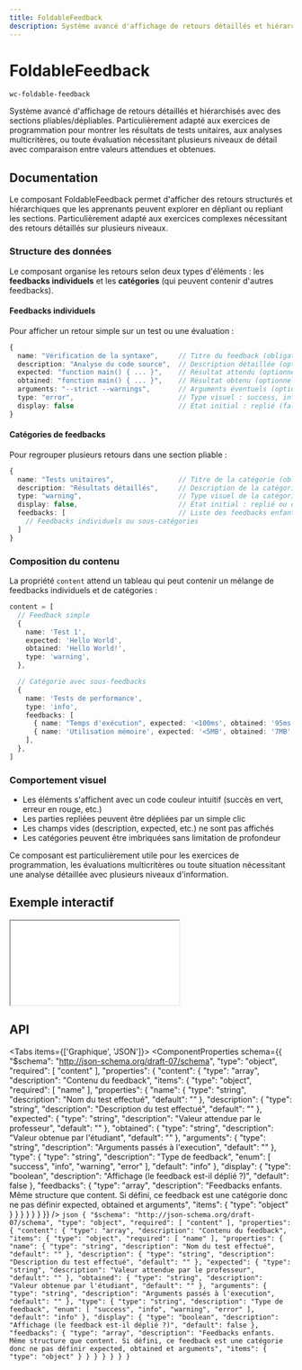 ```yaml
---
title: FoldableFeedback
description: Système avancé d'affichage de retours détaillés et hiérarchisés avec des sections pliables/dépliables. Particulièrement adapté aux exercices de programmation pour montrer les résultats de tests unitaires, aux analyses multicritères, ou toute évaluation nécessitant plusieurs niveaux de détail avec comparaison entre valeurs attendues et obtenues.
---
```



# FoldableFeedback

`wc-foldable-feedback`

Système avancé d'affichage de retours détaillés et hiérarchisés avec des sections pliables/dépliables. Particulièrement adapté aux exercices de programmation pour montrer les résultats de tests unitaires, aux analyses multicritères, ou toute évaluation nécessitant plusieurs niveaux de détail avec comparaison entre valeurs attendues et obtenues.

## Documentation

Le composant FoldableFeedback permet d'afficher des retours structurés et hiérarchiques que les apprenants peuvent explorer en dépliant ou repliant les sections. Particulièrement adapté aux exercices complexes nécessitant des retours détaillés sur plusieurs niveaux.

### Structure des données

Le composant organise les retours selon deux types d'éléments : les **feedbacks individuels** et les **catégories** (qui peuvent contenir d'autres feedbacks).

#### Feedbacks individuels

Pour afficher un retour simple sur un test ou une évaluation :

```typescript
{
  name: "Vérification de la syntaxe",     // Titre du feedback (obligatoire)
  description: "Analyse du code source",  // Description détaillée (optionnel)
  expected: "function main() { ... }",    // Résultat attendu (optionnel)
  obtained: "fonction main() { ... }",    // Résultat obtenu (optionnel)
  arguments: "--strict --warnings",       // Arguments éventuels (optionnel)
  type: "error",                          // Type visuel : success, info, warning, error
  display: false                          // État initial : replié (false) ou déplié (true)
}
```

#### Catégories de feedbacks

Pour regrouper plusieurs retours dans une section pliable :

```typescript
{
  name: "Tests unitaires",                // Titre de la catégorie (obligatoire)
  description: "Résultats détaillés",     // Description de la catégorie (optionnel)
  type: "warning",                        // Type visuel de la catégorie
  display: false,                         // État initial : replié ou déplié
  feedbacks: [                            // Liste des feedbacks enfants
    // Feedbacks individuels ou sous-catégories
  ]
}
```

### Composition du contenu

La propriété `content` attend un tableau qui peut contenir un mélange de feedbacks individuels et de catégories :

```typescript
content = [
  // Feedback simple
  {
    name: 'Test 1',
    expected: 'Hello World',
    obtained: 'Hello World!',
    type: 'warning',
  },

  // Catégorie avec sous-feedbacks
  {
    name: 'Tests de performance',
    type: 'info',
    feedbacks: [
      { name: "Temps d'exécution", expected: '<100ms', obtained: '95ms', type: 'success' },
      { name: 'Utilisation mémoire', expected: '<5MB', obtained: '7MB', type: 'warning' },
    ],
  },
]
```

### Comportement visuel

- Les éléments s'affichent avec un code couleur intuitif (succès en vert, erreur en rouge, etc.)
- Les parties repliées peuvent être dépliées par un simple clic
- Les champs vides (description, expected, etc.) ne sont pas affichés
- Les catégories peuvent être imbriquées sans limitation de profondeur

Ce composant est particulièrement utile pour les exercices de programmation, les évaluations multicritères ou toute situation nécessitant une analyse détaillée avec plusieurs niveaux d'information.

## Exemple interactif

<iframe
  src={useAbsoluteUrl('playground/components/wc-foldable-feedback')}
  style={{ width: '100%', height: '700px', border: 'none' }}
></iframe>

## API

<Tabs items={['Graphique', 'JSON']}>
  <Tab>
    <ComponentProperties schema={{
  "$schema": "http://json-schema.org/draft-07/schema",
  "type": "object",
  "required": [
    "content"
  ],
  "properties": {
    "content": {
      "type": "array",
      "description": "Contenu du feedback",
      "items": {
        "type": "object",
        "required": [
          "name"
        ],
        "properties": {
          "name": {
            "type": "string",
            "description": "Nom du test effectué",
            "default": ""
          },
          "description": {
            "type": "string",
            "description": "Description du test effectué",
            "default": ""
          },
          "expected": {
            "type": "string",
            "description": "Valeur attendue par le professeur",
            "default": ""
          },
          "obtained": {
            "type": "string",
            "description": "Valeur obtenue par l'étudiant",
            "default": ""
          },
          "arguments": {
            "type": "string",
            "description": "Arguments passés à l'execution",
            "default": ""
          },
          "type": {
            "type": "string",
            "description": "Type de feedback",
            "enum": [
              "success",
              "info",
              "warning",
              "error"
            ],
            "default": "info"
          },
          "display": {
            "type": "boolean",
            "description": "Affichage (le feedback est-il déplié ?)",
            "default": false
          },
          "feedbacks": {
            "type": "array",
            "description": "Feedbacks enfants. Même structure que content. Si défini, ce feedback est une catégorie donc ne pas définir expected, obtained et arguments",
            "items": {
              "type": "object"
            }
          }
        }
      }
    }
  }
}} />
  </Tab>
  <Tab>
    ```json
    {
  "$schema": "http://json-schema.org/draft-07/schema",
  "type": "object",
  "required": [
    "content"
  ],
  "properties": {
    "content": {
      "type": "array",
      "description": "Contenu du feedback",
      "items": {
        "type": "object",
        "required": [
          "name"
        ],
        "properties": {
          "name": {
            "type": "string",
            "description": "Nom du test effectué",
            "default": ""
          },
          "description": {
            "type": "string",
            "description": "Description du test effectué",
            "default": ""
          },
          "expected": {
            "type": "string",
            "description": "Valeur attendue par le professeur",
            "default": ""
          },
          "obtained": {
            "type": "string",
            "description": "Valeur obtenue par l'étudiant",
            "default": ""
          },
          "arguments": {
            "type": "string",
            "description": "Arguments passés à l'execution",
            "default": ""
          },
          "type": {
            "type": "string",
            "description": "Type de feedback",
            "enum": [
              "success",
              "info",
              "warning",
              "error"
            ],
            "default": "info"
          },
          "display": {
            "type": "boolean",
            "description": "Affichage (le feedback est-il déplié ?)",
            "default": false
          },
          "feedbacks": {
            "type": "array",
            "description": "Feedbacks enfants. Même structure que content. Si défini, ce feedback est une catégorie donc ne pas définir expected, obtained et arguments",
            "items": {
              "type": "object"
            }
          }
        }
      }
    }
  }
}
    ```
  </Tab>
</Tabs>
